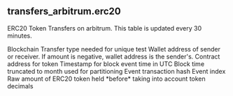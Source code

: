 ## transfers_arbitrum.erc20 
ERC20 Token Transfers on arbitrum. This table is updated every 30 minutes.

<ParamField path="blockchain">
Blockchain
</ParamField>
<ParamField path="transfer_type">
Transfer type needed for unique test
</ParamField>
<ParamField path="wallet_address">
Wallet address of sender or receiver. If amount is negative, wallet address is the sender&#x27;s.
</ParamField>
<ParamField path="token_address">
Contract address for token
</ParamField>
<ParamField path="evt_block_time">
Timestamp for block event time in UTC
</ParamField>
<ParamField path="block_month">
Block time truncated to month used for partitioning
</ParamField>
<ParamField path="evt_tx_hash">
Event transaction hash
</ParamField>
<ParamField path="evt_index">
Event index
</ParamField>
<ParamField path="amount_raw">
Raw amount of ERC20 token held *before* taking into account token decimals
</ParamField>
